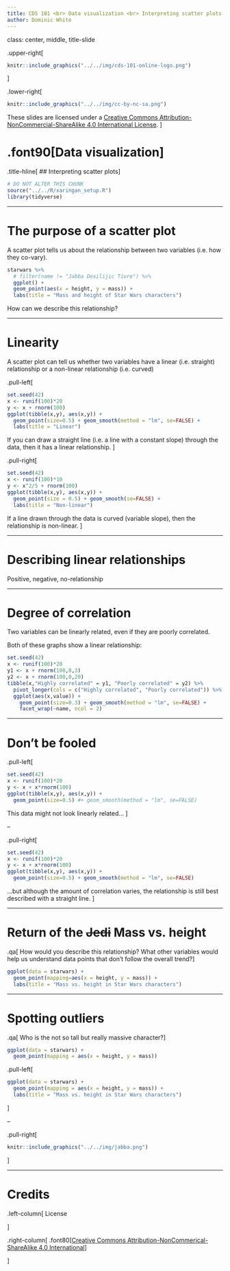 ```yaml
---
title: CDS 101 <br> Data visualization <br> Interpreting scatter plots
author: Dominic White
---
```


class: center, middle, title-slide

.upper-right[
```r
knitr::include_graphics("../../img/cds-101-online-logo.png")
```
]

.lower-right[
```r
knitr::include_graphics("../../img/cc-by-nc-sa.png")
```

These slides are licensed under a [Creative Commons Attribution-NonCommercial-ShareAlike 4.0 International License](http://creativecommons.org/licenses/by-nc-sa/4.0/).
]

# .font90[Data visualization]
.title-hline[
## Interpreting scatter plots
]

```r
# DO NOT ALTER THIS CHUNK
source("../../R/xaringan_setup.R")
library(tidyverse)
```

---

# The purpose of a scatter plot

A scatter plot tells us about the relationship between two variables (i.e. how they co-vary).

```r
starwars %>%
  # filter(name != "Jabba Desilijic Tiure") %>%
  ggplot() +
  geom_point(aes(x = height, y = mass)) +
  labs(title = "Mass and height of Star Wars characters")
```

How can we describe this relationship?

---

# Linearity

A scatter plot can tell us whether two variables have a linear (i.e. straight) relationship or a non-linear relationship (i.e. curved)

.pull-left[

```r
set.seed(42)
x <- runif(100)*20
y <- x + rnorm(100)
ggplot(tibble(x,y), aes(x,y)) +
  geom_point(size=0.5) + geom_smooth(method = "lm", se=FALSE) +
  labs(title = "Linear")
```

If you can draw a straight line (i.e. a line with a constant slope) through the data, then it has a linear relationship.
]

.pull-right[

```r
set.seed(42)
x <- runif(100)*10
y <- x^2/5 + rnorm(100)
ggplot(tibble(x,y), aes(x,y)) +
  geom_point(size = 0.5) + geom_smooth(se=FALSE) +
  labs(title = "Non-linear")
```

If a line drawn through the data is curved (variable slope), then the relationship is non-linear.
]

---

# Describing linear relationships

Positive, negative, no-relationship

---

# Degree of correlation

Two variables can be linearly related, even if they are poorly correlated.

Both of these graphs show a linear relationship:

```r
set.seed(42)
x <- runif(100)*20
y1 <- x + rnorm(100,0,3)
y2 <- x + rnorm(100,0,20)
tibble(x,"Highly correlated" = y1, "Poorly correlated" = y2) %>%
  pivot_longer(cols = c("Highly correlated", "Poorly correlated")) %>%
  ggplot(aes(x,value)) +
    geom_point(size=0.3) + geom_smooth(method = "lm", se=FALSE) +
    facet_wrap(~name, ncol = 2)
```

---


# Don't be fooled

.pull-left[
```r
set.seed(42)
x <- runif(100)*20
y <- x + x*rnorm(100)
ggplot(tibble(x,y), aes(x,y)) +
  geom_point(size=0.5) #+ geom_smooth(method = "lm", se=FALSE)
```

This data might not look linearly related...
]

--

.pull-right[
```r
set.seed(42)
x <- runif(100)*20
y <- x + x*rnorm(100)
ggplot(tibble(x,y), aes(x,y)) +
  geom_point(size=0.5) + geom_smooth(method = "lm", se=FALSE)
```

...but although the amount of correlation varies, the relationship is still best described with a straight line.
]

---

# Return of the ~~Jedi~~ Mass vs. height

.qa[
How would you describe this relationship? What other variables would help us understand data points that don't follow the overall trend?
]

```r
ggplot(data = starwars) +
  geom_point(mapping=aes(x = height, y = mass)) +
  labs(title = "Mass vs. height in Star Wars characters")
```


---

# Spotting outliers

.qa[
Who is the not so tall but really massive character?
]

```r
ggplot(data = starwars) +
  geom_point(mapping = aes(x = height, y = mass))
```

.pull-left[
```r
ggplot(data = starwars) +
  geom_point(mapping = aes(x = height, y = mass)) +
  labs(title = "Mass vs. height in Star Wars characters")
```
]

--

.pull-right[
```r
knitr::include_graphics("../../img/jabba.png")
```
]

---

# Credits

.left-column[
License


<!-- Acknowledgments -->
]

.right-column[
.font80[[Creative Commons Attribution-NonCommerical-ShareAlike 4.0 International](https://creativecommons.org/licenses/by-nc-sa/4.0/)]

]
